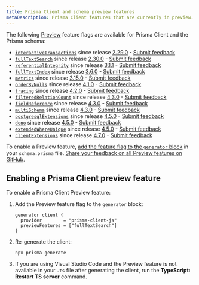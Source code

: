 ```yaml
---
title: Prisma Client and schema preview features
metaDescription: Prisma Client features that are currently in preview.
---
```


<TopBlock>

The following [Preview](/about/prisma/releases#preview) feature flags are available for Prisma Client and the Prisma schema:

- [`interactiveTransactions`](/concepts/components/prisma-client/transactions#interactive-transactions-in-preview) since release [2.29.0](https://github.com/prisma/prisma/releases/tag/2.29.0) - [Submit feedback](https://github.com/prisma/prisma/issues/8664)
- [`fullTextSearch`](/concepts/components/prisma-client/full-text-search) since release [2.30.0](https://github.com/prisma/prisma/releases/tag/2.30.0) - [Submit feedback](https://github.com/prisma/prisma/issues/8877)
- [`referentialIntegrity`](/concepts/components/prisma-schema/relations/referential-integrity) since release [3.1.1](https://github.com/prisma/prisma/releases/tag/3.1.1) - [Submit feedback](https://github.com/prisma/prisma/issues/9380)
- [`fullTextIndex`](/concepts/components/prisma-schema/indexes#full-text-indexes-mysql-and-mongodb) since release [3.6.0](https://github.com/prisma/prisma/releases/tag/3.6.0) - [Submit feedback](https://github.com/prisma/prisma/issues/10539)
- [`metrics`](/concepts/components/prisma-client/metrics) since release [3.15.0](https://github.com/prisma/prisma/releases/tag/3.15.0) - [Submit feedback](https://github.com/prisma/prisma/issues/13579)
- [`orderByNulls`](/concepts/components/prisma-client/filtering-and-sorting#sort-with-null-records-first-or-last) since release [4.1.0](https://github.com/prisma/prisma/releases/tag/4.1.0) - [Submit feedback](https://github.com/prisma/prisma/issues/14377)
- [`tracing`](/concepts/components/prisma-client/opentelemetry-tracing) since release [4.2.0](https://github.com/prisma/prisma/releases/tag/4.2.0) - [Submit feedback](https://github.com/prisma/prisma/issues/14640)
- [`filteredRelationCount`](/concepts/components/prisma-client/aggregation-grouping-summarizing#filter-the-relation-count) since release [4.3.0](https://github.com/prisma/prisma/releases/tag/4.3.0) - [Submit feedback](https://github.com/prisma/prisma/issues/15069)
- [`fieldReference`](/reference/api-reference/prisma-client-reference#compare-columns-in-the-same-table) since release [4.3.0](https://github.com/prisma/prisma/releases/tag/4.3.0) - [Submit feedback](https://github.com/prisma/prisma/issues/15068)
- [`multiSchema`](https://github.com/prisma/prisma/issues/1122#issuecomment-1231773471) since release [4.3.0](https://github.com/prisma/prisma/releases/tag/4.3.0) - [Submit feedback](https://github.com/prisma/prisma/issues/15077)
- [`postgresqlExtensions`](/concepts/components/prisma-schema/postgresql-extensions) since release [4.5.0](https://github.com/prisma/prisma/releases/tag/4.5.0) - [Submit feedback](https://github.com/prisma/prisma/issues/15835)
- [`deno`](/guides/deployment/deployment-guides/deploying-to-deno-deploy) since release [4.5.0](https://github.com/prisma/prisma/releases/tag/4.5.0) - [Submit feedback](https://github.com/prisma/prisma/issues/15844)
- [`extendedWhereUnique`](/reference/api-reference/prisma-client-reference#filter-on-non-unique-fields-with-userwhereuniqueinput) since release [4.5.0](https://github.com/prisma/prisma/releases/tag/4.5.0) - [Submit feedback](https://github.com/prisma/prisma/issues/15837)
- [`clientExtensions`](/concepts/components/prisma-client/client-extensions) since release [4.7.0](https://github.com/prisma/prisma/releases/tag/4.7.0) - [Submit feedback](https://github.com/prisma/prisma/issues/16500)

To enable a Preview feature, [add the feature flag to the `generator` block](#enabling-a-prisma-client-preview-feature) in your `schema.prisma` file. [Share your feedback on all Preview features on GitHub](https://github.com/prisma/prisma/issues/3108).

</TopBlock>

## Enabling a Prisma Client preview feature

To enable a Prisma Client Preview feature:

1. Add the Preview feature flag to the `generator` block:

   ```prisma
   generator client {
     provider        = "prisma-client-js"
     previewFeatures = ["fullTextSearch"]
   }
   ```

2. Re-generate the client:

   ```terminal
   npx prisma generate
   ```

3. If you are using Visual Studio Code and the Preview feature is not available in your `.ts` file after generating the client, run the **TypeScript: Restart TS server** command.
